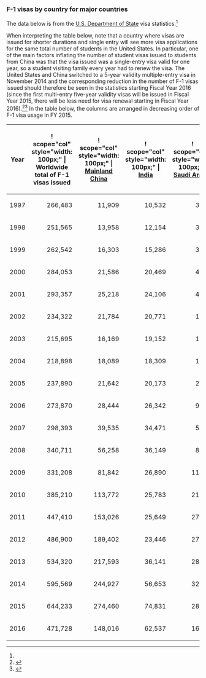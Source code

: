 === F-1 visas by country for major countries ===
The data below is from the [[U.S. Department of State]] visa statistics.<ref name=visa-approvals/>

When interpreting the table below, note that a country where visas are issued for shorter durations and single entry will see more visa applications for the same total number of students in the United States. In particular, one of the main factors inflating the number of student visas issued to students from China was that the visa issued was a single-entry visa valid for one year, so a student visiting family every year had to renew the visa. The United States and China switched to a 5-year validity multiple-entry visa in November 2014 and the corresponding reduction in the number of F-1 visas issued should therefore be seen in the statistics starting Fiscal Year 2016 (since the first multi-entry five-year validity visas will be issued in Fiscal Year 2015, there will be less need for visa renewal starting in Fiscal Year 2016).<ref name=lawandborder>{{cite web|url = http://lawandborder.com/u-s-china-reach-agreement-longer-business-tourist-student-visa-validity/|title = U.S., China Agree on Longer Visa Validity|last = Chodorow|first = Gary|accessdate = April 8, 2016}}</ref><ref name=us-china>{{cite web|url = https://2009-2017.state.gov/r/pa/prs/ps/2014/11/233904.htm|title = The United States and China To Extend Visas for Short-term Business Travelers, Tourists, and Students|accessdate = April 8, 2016}}</ref> In the table below, the columns are arranged in decreasing order of F-1 visa usage in FY 2015.

{| class="wikitable sortable" border="1"
! scope="col" style="width: 100px;" | Year !! ! scope="col" style="width: 100px;" | Worldwide total of F-1 visas issued !! ! scope="col" style="width: 100px;" | [[Mainland China]] !! ! scope="col" style="width: 100px;" | [[India]] !! ! scope="col" style="width: 100px;" | [[Saudi Arabia]] !! ! scope="col" style="width: 100px;" | [[South Korea]] !! ! scope="col" style="width: 100px;" | [[Japan]] !! ! scope="col" style="width: 100px;" | [[Brazil]] !! ! scope="col" style="width: 100px;" | [[Taiwan]] 
|-
| align=center| 1997 || align=right| 266,483 || align=right| 11,909 || align=right| 10,532 || align=right| 3,529 || align=right| 36,188 || align=right| 35,157  || align=right| 12,293  ||  align=right| 14,794 
|-
| align=center| 1998 || align=right| 251,565 || align=right| 13,958 || align=right| 12,154 || align=right| 3,796 || align=right| 21,271 || align=right| 34,063  || align=right| 14,812 || align=right| 13,867 
|-
| align=center| 1999 || align=right| 262,542 || align=right| 16,303 || align=right| 15,286 || align=right| 3,893 || align=right| 20,883 || align=right| 33,762  || align=right| 13,985 || align=right| 14,709 
|-
| align=center| 2000 || align=right| 284,053 || align=right| 21,586 || align=right| 20,469 || align=right| 4,038 || align=right| 27,520 || align=right| 32,661  || align=right| 12,452 || align=right| 16,084 
|-
| align=center| 2001 || align=right| 293,357 || align=right| 25,218 || align=right| 24,106 || align=right| 4,359 || align=right| 28,977 || align=right| 32,237  || align=right| 12,524 || align=right| 24,106 
|-
| align=center| 2002 || align=right| 234,322 || align=right| 21,784 || align=right| 20,771 || align=right| 1,515 || align=right| 26,670 || align=right| 25,036  || align=right| 8,335 || align=right| 13,952 
|-
| align=center| 2003 || align=right| 215,695 || align=right| 16,169 || align=right| 19,152 || align=right| 1,158 || align=right| 28,695 || align=right| 24,825  || align=right| 7,066 || align=right| 11,490 
|-
| align=center| 2004 || align=right| 218,898 || align=right| 18,089 || align=right| 18,309 || align=right| 1,008 || align=right| 29,673 || align=right| 24,562  || align=right| 6,683 || align=right| 14,224 
|-
| align=center| 2005 || align=right| 237,890 || align=right| 21,642 || align=right| 20,173 || align=right| 2,166 || align=right| 35,310 || align=right| 24,554  || align=right| 5,845 || align=right| 15,488 
|-
| align=center| 2006 || align=right| 273,870 || align=right| 28,444 || align=right| 26,342 || align=right| 9,240 || align=right| 42,681 || align=right| 23,417  || align=right| 5,926 || align=right| 16,727 
|-
| align=center| 2007 || align=right| 298,393 || align=right| 39,535 || align=right| 34,471 || align=right| 5,776 || align=right| 45,915 || align=right| 21,900  || align=right| 7,418 || align=right| 14,973 
|-
| align=center| 2008 || align=right| 340,711 || align=right| 56,258 || align=right| 36,149 || align=right| 8,038 || align=right| 50,078 || align=right| 19,876  || align=right| 10,556 || align=right| 14,640 
|-
| align=center| 2009 || align=right| 331,208 || align=right| 81,842 || align=right| 26,890 || align=right| 11,193 || align=right| 39,040 || align=right| 16,423  || align=right| 9,160  || align=right| 10,978 
|-
| align=center| 2010 || align=right| 385,210 || align=right| 113,772 || align=right| 25,783 || align=right| 21,101 || align=right| 44,328 || align=right| 15,014  || align=right| 10,532 || align=right| 10,785 
|-
| align=center| 2011 || align=right| 447,410 || align=right| 153,026 || align=right| 25,649 || align=right| 27,738 || align=right| 45,638 || align=right| 16,811  || align=right| 14,408 || align=right| 11,200 
|-
| align=center| 2012 || align=right| 486,900 || align=right| 189,402 || align=right| 23,446 || align=right| 27,932 || align=right| 39,159 || align=right| 18,669  || align=right| 15,506 || align=right| 10,621 
|-
| align=center| 2013 || align=right| 534,320 || align=right| 217,593 || align=right| 36,141 || align=right| 28,597 || align=right| 33,584 || align=right| 18,837  || align=right| 14,890 || align=right| 9,921 
|-
| align=center| 2014 || align=right| 595,569 || align=right| 244,927 || align=right| 56,653 || align=right| 32,006 || align=right| 29,324 || align=right| 18,258  || align=right| 14,371 || align=right| 9,731 
|-
| align=center| 2015 || align=right| 644,233 || align=right| 274,460 || align=right| 74,831 || align=right| 28,171 || align=right| 27,324 || align=right| 17,203 || align=right| 14,344 || align=right| 9,791
|-
| align=center| 2016 || align=right| 471,728 || align=right| 148,016 || align=right| 62,537 || align=right| 16,474 || align=right| 
|}
